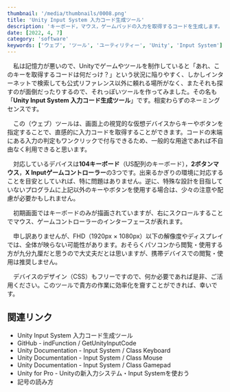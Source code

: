 ```yaml
---
thumbnail: '/media/thumbnails/0008.png'
title: 'Unity Input System 入力コード生成ツール'
description: 'キーボード，マウス，ゲームパッドの入力を取得するコードを生成します。'
date: [2022, 4, 7]
category: 'software'
keywords: ['ウェブ', 'ツール', 'ユーティリティー', 'Unity', 'Input System']
---
```


　私は記憶力が悪いので、Unityでゲームやツールを制作していると「あれ、このキーを取得するコードは何だっけ？」という状況に陥りやすく、しかしインターネットで検索しても公式リファレンス以外に頼れる場所がなく、またそれも探すのが面倒だったりするので、それっぽいツールを作ってみました。その名も「**Unity Input System 入力コード生成ツール**」です。相変わらずのネーミングセンスです。

<ImageLink href='https://getunityinputcode.indfunction.work/' src='https://raw.githubusercontent.com/indFunction/GetUnityInputCode/main/media/hero.png' />

　この（ウェブ）ツールは、画面上の視覚的な仮想デバイスからキーやボタンを指定することで、直感的に入力コードを取得することができます。コードの末端にある入力の判定もワンクリックで付与できるため、一般的な用途であれば不自由なく利用できると思います。

　対応しているデバイスは**104キーボード**（US配列のキーボード），**2ボタンマウス**，**X Inputゲームコントローラー**の3つです。出来るかぎりの環境に対応することを目安としていれば、特に問題はありません。逆に、特殊な設計を目指していないプログラムに上記以外のキーやボタンを使用する場合は、少々の注意や配慮が必要かもしれません。

　初期画面ではキーボードのみが描画されていますが、右にスクロールすることでマウス、ゲームコントローラーのインターフェースが表れます。

　申し訳ありませんが、FHD（1920px × 1080px）以下の解像度やディスプレイでは、全体が映らない可能性があります。おそらくパソコンから閲覧・使用する方が九分九厘だと思うので大丈夫だとは思いますが、携帯デバイスでの閲覧・使用は推奨しません。

　デバイスのデザイン（CSS）もフリーですので、何か必要であれば是非、ご活用ください。このツールで貴方の作業に効率化を齎すことができれば、幸いです。

## 関連リンク

- <Link href='https://getunityinputcode.indfunction.work/'>Unity Input System 入力コード生成ツール</Link>
- <Link href='https://github.com/indFunction/GetUnityInputCode'>GitHub - indFunction / GetUnityInputCode</Link>
- <Link href='https://docs.unity3d.com/Packages/com.unity.inputsystem@1.0/api/UnityEngine.InputSystem.Keyboard.html'>Unity Documentation - Input System / Class Keyboard</Link>
- <Link href='https://docs.unity3d.com/Packages/com.unity.inputsystem@1.0/api/UnityEngine.InputSystem.Mouse.html'>Unity Documentation - Input System / Class Mouse</Link>
- <Link href='https://docs.unity3d.com/Packages/com.unity.inputsystem@1.0/api/UnityEngine.InputSystem.Gamepad.html'>Unity Documentation - Input System / Class Gamepad</Link>
- <Link href='https://forpro.unity3d.jp/unity_pro_tips/2021/05/20/1957/'>Unity for Pro - Unityの新入力システム・Input Systemを使おう</Link>
- <Link href='https://www602.math.ryukoku.ac.jp/JKiso/charnames.html'>記号の読み方</Link>
